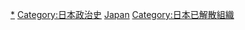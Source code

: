 [[Category:日本政黨|*]]
[[Category:日本政治史|Category:日本政治史]]
[[Category:各國已解散政黨|Japan]]
[[Category:日本已解散組織|Category:日本已解散組織]]